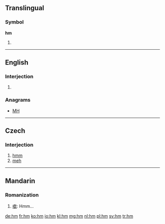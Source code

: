 {{also|HM|.hm}}
==Translingual==

===Symbol===
'''hm'''

# {{SI-unit-abb2|hecto|meter|metre|[[length]]}}

----

==English==

===Interjection===
{{en-interj}}

# {{alternative form of|hmm}}

===Anagrams===
* [[MH#English|MH]]

----

==Czech==

===Interjection===
{{head|cs|interjection}}

# [[hmm]]
# [[meh]]

----

==Mandarin==

===Romanization===
{{cmn-alt-pinyin|hm|hm0|hm5}}

# [[噷]]: Hmm...

[[de:hm]]
[[fr:hm]]
[[ko:hm]]
[[io:hm]]
[[kl:hm]]
[[mg:hm]]
[[nl:hm]]
[[pl:hm]]
[[sv:hm]]
[[tr:hm]]
